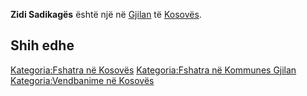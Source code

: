 {{Fshat në 
 | Emri                = Zidi Sadikagës
 | EmriAlt                = 
 | NAME_SHORT_FORM=      
 | NAME_GENERIC=      
 | NAME_SORT_NAME_RO=      ZIDISADIKAGES
 | FULL_NAME_RO = Zidi Sadikagës
 | FULL_NAME_ND_RO=Zidi Sadikages
 | SORT_NAME_RG=ZIDISADIKAGES
 | FULL_NAME_RG=Zidi Sadikagës
 | FULL_NAME_ND_RG=Zidi Sadikages
 | SRP_NAME_SHORT_FORM=      
 | SRP_NAME_GENERIC=      
 | SRP_NAME_SORT_NAME_RO=      
 | SRP_FULL_NAME_RO = 
 | SRP_FULL_NAME_ND_RO=
 | SRP_SORT_NAME_RG=
 | SRP_FULL_NAME_RG=
 | SRP_FULL_NAME_ND_RG=
 | Emri (Rasa dhanore) = 
 | Figura              = 
 | Shteti              = Kosovo
 | Komuna              = Gjilan
 | Kodi postar         = 
 | Sipërfaqja          = 

 | Popullsia           = 

 | Regj. i popullsisë  = 
 | Dend. e popullsisë  = 
 | Faqja zyrtare       = 
 <!--- Koordinatat ----> 
 | Gjerësia            = 42.365
 | Gjatësia            = 20.447778
 | Lartësia            = 
}}
'''Zidi Sadikagës''' është një [[]] në [[Gjilan]] të [[Kosovës]].

<!-- == Gjeografia == -->
<!-- == Historia == -->
<!-- == Demografia == -->
== Shih edhe ==
{{Komuna Gjilan}}
{{Kosovo-Administrata-Cung}}

[[Kategoria:Fshatra në Kosovës]]
[[Kategoria:Fshatra në Kommunes Gjilan]]
[[Kategoria:Vendbanime në Kosovës]]